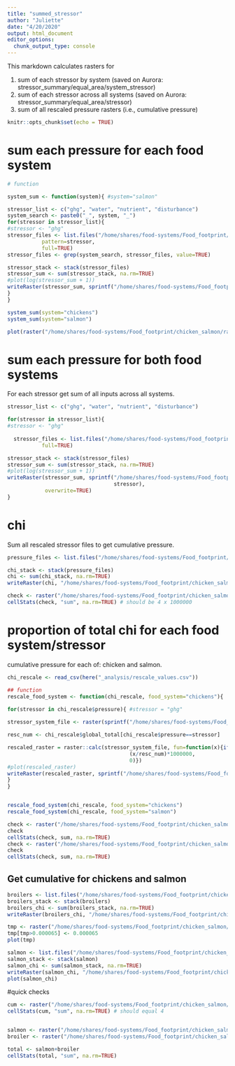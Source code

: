 ```yaml
---
title: "summed_stressor"
author: "Juliette"
date: "4/20/2020"
output: html_document
editor_options: 
  chunk_output_type: console
---
```


This markdown calculates rasters for 

1. sum of each stressor by system (saved on Aurora: stressor_summary/equal_area/system_stressor)
2. sum of each stressor across all systems (saved on Aurora: stressor_summary/equal_area/stressor)
3. sum of all rescaled pressure rasters (i.e., cumulative pressure)

```r
knitr::opts_chunk$set(echo = TRUE)
```



# sum each pressure for each food system

```r
# function

system_sum <- function(system){ #system="salmon"

stressor_list <- c("ghg", "water", "nutrient", "disturbance")
system_search <- paste0("_", system, "_")
for(stressor in stressor_list){
#stressor <- "ghg"
stressor_files <- list.files("/home/shares/food-systems/Food_footprint/chicken_salmon/_tif_equal_area_proj_per_cell", 
           pattern=stressor,
           full=TRUE)
stressor_files <- grep(system_search, stressor_files, value=TRUE)

stressor_stack <- stack(stressor_files)
stressor_sum <- sum(stressor_stack, na.rm=TRUE)
#plot(log(stressor_sum + 1))
writeRaster(stressor_sum, sprintf("/home/shares/food-systems/Food_footprint/chicken_salmon/raw_pressure_summary/system_stressor/%s_%s_per_cell.tif", system, stressor), overwrite=TRUE)
}
}
```

```r

system_sum(system="chickens")
system_sum(system="salmon")

plot(raster("/home/shares/food-systems/Food_footprint/chicken_salmon/raw_pressure_summary/system_stressor/chickens_ghg_per_cell.tif"))

```

# sum each pressure for both food systems
For each stressor get sum of all inputs across all systems.
```r

stressor_list <- c("ghg", "water", "nutrient", "disturbance")

for(stressor in stressor_list){
#stressor <- "ghg"
  
  stressor_files <- list.files("/home/shares/food-systems/Food_footprint/chicken_salmon/_tif_equal_area_proj_per_cell", pattern=stressor,
           full=TRUE)

stressor_stack <- stack(stressor_files)
stressor_sum <- sum(stressor_stack, na.rm=TRUE)
#plot(log(stressor_sum + 1))
writeRaster(stressor_sum, sprintf("/home/shares/food-systems/Food_footprint/chicken_salmon/raw_pressure_summary/stressor/%s_per_cell.tif", 
                                  stressor), 
            overwrite=TRUE)
}

```

# chi
Sum all rescaled stressor files to get cumulative pressure.
```r

pressure_files <- list.files("/home/shares/food-systems/Food_footprint/chicken_salmon/_tif_equal_area_proj_per_cell_rescaled", pattern="rescaled", full=TRUE)

chi_stack <- stack(pressure_files)
chi <- sum(chi_stack, na.rm=TRUE)
writeRaster(chi, "/home/shares/food-systems/Food_footprint/chicken_salmon/rescaled_cumulative_pressure/cumulative_stress.tif", overwrite=TRUE)

check <- raster("/home/shares/food-systems/Food_footprint/chicken_salmon/rescaled_cumulative_pressure/cumulative_stress.tif")
cellStats(check, "sum", na.rm=TRUE) # should be 4 x 1000000


```

# proportion of total chi for each food system/stressor
cumulative pressure for each of: chicken and salmon.

```r

chi_rescale <- read_csv(here("_analysis/rescale_values.csv"))

## function
rescale_food_system <- function(chi_rescale, food_system="chickens"){
  
for(stressor in chi_rescale$pressure){ #stressor = "ghg"

stressor_system_file <- raster(sprintf("/home/shares/food-systems/Food_footprint/chicken_salmon/raw_pressure_summary/system_stressor/%s_%s_per_cell.tif", food_system, stressor))

resc_num <- chi_rescale$global_total[chi_rescale$pressure==stressor]

rescaled_raster = raster::calc(stressor_system_file, fun=function(x){ifelse(x>0, 
                                       (x/resc_num)*1000000, 
                                       0)})
#plot(rescaled_raster)
writeRaster(rescaled_raster, sprintf("/home/shares/food-systems/Food_footprint/chicken_salmon/rescaled_cumulative_pressure/system_stressor/%s_%s_rescaled.tif", food_system, stressor), overwrite=TRUE)
}
}


rescale_food_system(chi_rescale, food_system="chickens")
rescale_food_system(chi_rescale, food_system="salmon")

check <- raster("/home/shares/food-systems/Food_footprint/chicken_salmon/rescaled_cumulative_pressure/system_stressor/salmon_ghg_rescaled.tif")
check
cellStats(check, sum, na.rm=TRUE)
check <- raster("/home/shares/food-systems/Food_footprint/chicken_salmon/rescaled_cumulative_pressure/system_stressor/chickens_ghg_rescaled.tif")
check
cellStats(check, sum, na.rm=TRUE)
```

## Get cumulative for chickens and salmon
```r

broilers <- list.files("/home/shares/food-systems/Food_footprint/chicken_salmon/rescaled_cumulative_pressure/system_stressor", pattern="chickens", full=TRUE)
broilers_stack <- stack(broilers)
broilers_chi <- sum(broilers_stack, na.rm=TRUE)
writeRaster(broilers_chi, "/home/shares/food-systems/Food_footprint/chicken_salmon/rescaled_cumulative_pressure/chickens_cumulative_stress.tif", overwrite=TRUE)

tmp <- raster("/home/shares/food-systems/Food_footprint/chicken_salmon/rescaled_cumulative_pressure/chickens_cumulative_stress.tif")/1000000
tmp[tmp>0.000065] <- 0.000065
plot(tmp)

salmon <- list.files("/home/shares/food-systems/Food_footprint/chicken_salmon/rescaled_cumulative_pressure/system_stressor", pattern="salmon", full=TRUE)
salmon_stack <- stack(salmon)
salmon_chi <- sum(salmon_stack, na.rm=TRUE)
writeRaster(salmon_chi, "/home/shares/food-systems/Food_footprint/chicken_salmon/rescaled_cumulative_pressure/salmon_cumulative_stress.tif", overwrite=TRUE)
plot(salmon_chi)
```

#quick checks
```r
cum <- raster("/home/shares/food-systems/Food_footprint/chicken_salmon/rescaled_cumulative_pressure/cumulative_stress.tif")
cellStats(cum, "sum", na.rm=TRUE) # should equal 4


salmon <- raster("/home/shares/food-systems/Food_footprint/chicken_salmon/rescaled_cumulative_pressure/salmon_cumulative_stress.tif")
broiler <- raster("/home/shares/food-systems/Food_footprint/chicken_salmon/rescaled_cumulative_pressure/chickens_cumulative_stress.tif")

total <- salmon+broiler
cellStats(total, "sum", na.rm=TRUE)
```